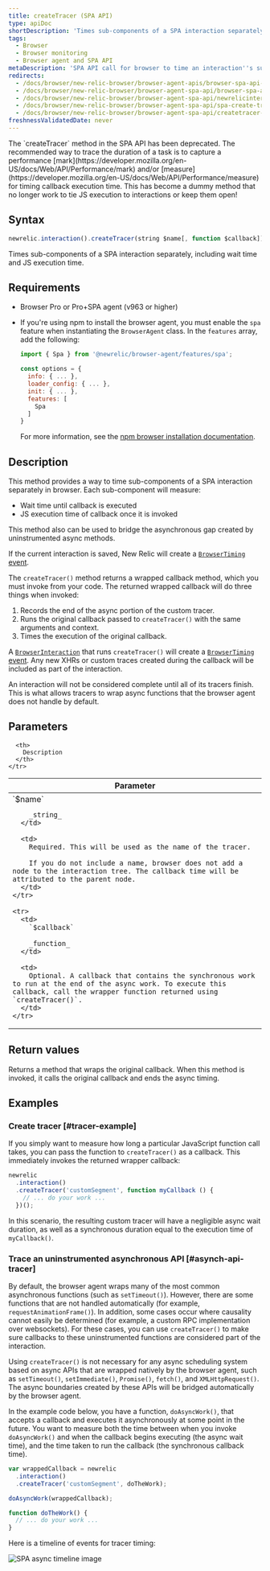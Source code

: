 ```yaml
---
title: createTracer (SPA API)
type: apiDoc
shortDescription: 'Times sub-components of a SPA interaction separately, including wait time and JS execution time.'
tags:
  - Browser
  - Browser monitoring
  - Browser agent and SPA API
metaDescription: 'SPA API call for browser to time an interaction''s sub-components separately, including wait time and JS execution time.'
redirects:
  - /docs/browser/new-relic-browser/browser-agent-apis/browser-spa-api-newrelicinteractioncreatetracer
  - /docs/browser/new-relic-browser/browser-agent-spa-api/browser-spa-api-newrelicinteractioncreatetracer
  - /docs/browser/new-relic-browser/browser-agent-spa-api/newrelicinteractioncreatetracer-browser-spa-agent-api
  - /docs/browser/new-relic-browser/browser-agent-spa-api/spa-create-tracer
  - /docs/browser/new-relic-browser/browser-agent-spa-api/createtracer-browser-spa-api
freshnessValidatedDate: never
---
```


<Callout variant="important">
  The `createTracer` method in the SPA API has been deprecated. The recommended way to trace the duration of a task is to capture a performance [mark](https://developer.mozilla.org/en-US/docs/Web/API/Performance/mark) and/or [measure](https://developer.mozilla.org/en-US/docs/Web/API/Performance/measure) for timing callback execution time. This has become a dummy method that no longer work to tie JS execution to interactions or keep them open!
</Callout>

## Syntax

```js
newrelic.interaction().createTracer(string $name[, function $callback])
```

Times sub-components of a SPA interaction separately, including wait time and JS execution time.

## Requirements

* Browser Pro or Pro+SPA agent (v963 or higher)
* If you're using npm to install the browser agent, you must enable the `spa` feature when instantiating the `BrowserAgent` class. In the `features` array, add the following:

  ```js
  import { Spa } from '@newrelic/browser-agent/features/spa';

  const options = {
    info: { ... },
    loader_config: { ... },
    init: { ... },
    features: [
      Spa
    ]
  }
  ```

  For more information, see the [npm browser installation documentation](https://www.npmjs.com/package/@newrelic/browser-agent#new-relic-browser-agent).

## Description

This method provides a way to time sub-components of a SPA interaction separately in browser. Each sub-component will measure:

* Wait time until callback is executed
* JS execution time of callback once it is invoked

This method also can be used to bridge the asynchronous gap created by uninstrumented async methods.

If the current interaction is saved, New Relic will create a [`BrowserTiming` event](/docs/insights/explore-data/attributes/browser-default-attributes-insights#browsertiming-attributes).

The `createTracer()` method returns a wrapped callback method, which you must invoke from your code. The returned wrapped callback will do three things when invoked:

1. Records the end of the async portion of the custom tracer.
2. Runs the original callback passed to `createTracer()` with the same arguments and context.
3. Times the execution of the original callback.

A [`BrowserInteraction`](/docs/insights/explore-data/attributes/browser-default-attributes-insights#browserinteraction-attributes) that runs `createTracer()` will create a [`BrowserTiming` event](/docs/insights/explore-data/attributes/browser-default-attributes-insights#browsertiming-attributes). Any new XHRs or custom traces created during the callback will be included as part of the interaction.

An interaction will not be considered complete until all of its tracers finish. This is what allows tracers to wrap async functions that the browser agent does not handle by default.

## Parameters

<table>
  <thead>
    <tr>
      <th width="25%">
        Parameter
      </th>

      <th>
        Description
      </th>
    </tr>
  </thead>

  <tbody>
    <tr>
      <td>
        `$name`

        _string_
      </td>

      <td>
        Required. This will be used as the name of the tracer.

        If you do not include a name, browser does not add a node to the interaction tree. The callback time will be attributed to the parent node.
      </td>
    </tr>

    <tr>
      <td>
        `$callback`

        _function_
      </td>

      <td>
        Optional. A callback that contains the synchronous work to run at the end of the async work. To execute this callback, call the wrapper function returned using `createTracer()`.
      </td>
    </tr>
  </tbody>
</table>

## Return values

Returns a method that wraps the original callback. When this method is invoked, it calls the original callback and ends the async timing.

## Examples

### Create tracer [#tracer-example]

If you simply want to measure how long a particular JavaScript function call takes, you can pass the function to `createTracer()` as a callback. This immediately invokes the returned wrapper callback:

```js
newrelic
  .interaction()
  .createTracer('customSegment', function myCallback () {
    // ... do your work ...
  })();
```

In this scenario, the resulting custom tracer will have a negligible async wait duration, as well as a synchronous duration equal to the execution time of `myCallback()`.

### Trace an uninstrumented asynchronous API [#asynch-api-tracer]

By default, the browser agent wraps many of the most common asynchronous functions (such as `setTimeout()`). However, there are some functions that are not handled automatically (for example, `requestAnimationFrame()`). In addition, some cases occur where causality cannot easily be determined (for example, a custom RPC implementation over websockets). For these cases, you can use `createTracer()` to make sure callbacks to these uninstrumented functions are considered part of the interaction.

Using `createTracer()` is not necessary for any async scheduling system based on async APIs that are wrapped natively by the browser agent, such as `setTimeout()`, `setImmediate()`, `Promise()`, `fetch()`, and `XMLHttpRequest()`. The async boundaries created by these APIs will be bridged automatically by the browser agent.

In the example code below, you have a function, `doAsyncWork()`, that accepts a callback and executes it asynchronously at some point in the future. You want to measure both the time between when you invoke `doAsyncWork()` and when the callback begins executing (the async wait time), and the time taken to run the callback (the synchronous callback time).

```js
var wrappedCallback = newrelic
  .interaction()
  .createTracer('customSegment', doTheWork);

doAsyncWork(wrappedCallback);

function doTheWork() {
  // ... do your work ...
}
```

Here is a timeline of events for tracer timing:

<img
  title="spa-trace-async-timeline.png"
  alt="SPA async timeline image"
  src="/images/browser_diagram_async-timeline.webp"
/>
